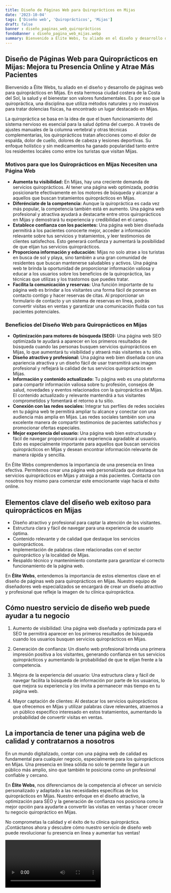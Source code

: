```yaml
---
title: Diseño de Páginas Web para Quiroprácticos en Mijas
date: '2023-10-04'
tags: ['Diseño web', 'Quiroprácticos', 'Mijas']
draft: false
banner : diseño_paginas_web_quiroprácticos
fondoBanner : diseño_pagina_web_mijas.webp
summary: Bienvenido a Élite Webs, tu aliado en el diseño y desarrollo de páginas web para quiroprácticos en Mijas. En esta hermosa ciudad costera de la Costa del Sol, la salud y el bienestar son valores fundamentales. Es por eso que la quiropráctica, una disciplina que utiliza métodos naturales y no invasivos para tratar dolencias físicas, ha encontrado un lugar destacado en Mijas.
---
```


## **Diseño de Páginas Web para Quiroprácticos en Mijas: Mejora tu Presencia Online y Atrae Más Pacientes**

Bienvenido a Élite Webs, tu aliado en el diseño y desarrollo de páginas web para quiroprácticos en Mijas. En esta hermosa ciudad costera de la Costa del Sol, la salud y el bienestar son valores fundamentales. Es por eso que la quiropráctica, una disciplina que utiliza métodos naturales y no invasivos para tratar dolencias físicas, ha encontrado un lugar destacado en Mijas.

La quiropráctica se basa en la idea de que el buen funcionamiento del sistema nervioso es esencial para la salud óptima del cuerpo. A través de ajustes manuales de la columna vertebral y otras técnicas complementarias, los quiroprácticos tratan afecciones como el dolor de espalda, dolor de cuello, dolores de cabeza y lesiones deportivas. Su enfoque holístico y sin medicamentos ha ganado popularidad tanto entre los residentes locales como entre los turistas que visitan Mijas.

### **Motivos para que los Quiroprácticos en Mijas Necesiten una Página Web**

- **Aumenta tu visibilidad:** En Mijas, hay una creciente demanda de servicios quiroprácticos. Al tener una página web optimizada, podrás posicionarte efectivamente en los motores de búsqueda y alcanzar a aquellos que buscan tratamientos quiroprácticos en Mijas. 
- **Diferénciate de la competencia:** Aunque la quiropráctica es cada vez más popular, la competencia también está en aumento. Una página web profesional y atractiva ayudará a destacarte entre otros quiroprácticos en Mijas y demostrará tu experiencia y credibilidad en el campo.
- **Establece confianza con los pacientes:** Una página web bien diseñada permitirá a los pacientes conocerte mejor, acceder a información relevante sobre tus servicios y tratamientos, y leer testimonios de clientes satisfechos. Esto generará confianza y aumentará la posibilidad de que elijan tus servicios quiroprácticos.
- **Proporciona información y educación:** Mijas no solo atrae a los turistas en busca de sol y playa, sino también a una gran comunidad de residentes que buscan mantenerse saludables y activos. Una página web te brinda la oportunidad de proporcionar información valiosa y educar a los usuarios sobre los beneficios de la quiropráctica, las técnicas que utilizas y los trastornos que puedes tratar.
- **Facilita la comunicación y reservas:** Una función importante de tu página web es brindar a los visitantes una forma fácil de ponerse en contacto contigo y hacer reservas de citas. Al proporcionar un formulario de contacto y un sistema de reservas en línea, podrás convertir visitas en ventas y garantizar una comunicación fluida con tus pacientes potenciales.

### **Beneficios del Diseño Web para Quiroprácticos en Mijas**

- **Optimización para motores de búsqueda (SEO):** Una página web SEO optimizada te ayudará a aparecer en los primeros resultados de búsqueda cuando las personas busquen servicios quiroprácticos en Mijas, lo que aumentará tu visibilidad y atraerá más visitantes a tu sitio.
- **Diseño atractivo y profesional:** Una página web bien diseñada con una apariencia atractiva y un diseño fácil de usar transmitirá una imagen profesional y reflejará la calidad de tus servicios quiroprácticos en Mijas.
- **Información y contenido actualizado:** Tu página web es una plataforma para compartir información valiosa sobre tu profesión, consejos de salud, novedades y eventos relacionados con la quiropráctica en Mijas. El contenido actualizado y relevante mantendrá a tus visitantes comprometidos y fomentará el retorno a tu sitio.
- **Conexión con las redes sociales:** Integrar tus perfiles de redes sociales en tu página web te permitirá ampliar tu alcance y conectar con una audiencia más amplia en Mijas. Las redes sociales también son una excelente manera de compartir testimonios de pacientes satisfechos y promocionar ofertas especiales.
- **Mejor experiencia del usuario:** Una página web bien estructurada y fácil de navegar proporcionará una experiencia agradable al usuario. Esto es especialmente importante para aquellos que buscan servicios quiroprácticos en Mijas y desean encontrar información relevante de manera rápida y sencilla.

En Élite Webs comprendemos la importancia de una presencia en línea efectiva. Permítenos crear una página web personalizada que destaque tus servicios quiroprácticos en Mijas y atraiga a más pacientes. Contacta con nosotros hoy mismo para comenzar este emocionante viaje hacia el éxito online.

<GifSeo />

<Cta />

## Elementos clave del diseño web exitoso para quiroprácticos en Mijas

- Diseño atractivo y profesional para captar la atención de los visitantes.
- Estructura clara y fácil de navegar para una experiencia de usuario óptima.
- Contenido relevante y de calidad que destaque los servicios quiroprácticos.
- Implementación de palabras clave relacionadas con el sector quiropráctico y la localidad de Mijas.
- Respaldo técnico y mantenimiento constante para garantizar el correcto funcionamiento de la página web.

En **Élite Webs**, entendemos la importancia de estos elementos clave en el diseño de páginas web para quiroprácticos en Mijas. Nuestro equipo de diseñadores web especializados se encargará de crear un diseño atractivo y profesional que refleje la imagen de tu clínica quiropráctica.

## Cómo nuestro servicio de diseño web puede ayudar a tu negocio

1. Aumento de visibilidad: Una página web diseñada y optimizada para el SEO te permitirá aparecer en los primeros resultados de búsqueda cuando los usuarios busquen servicios quiroprácticos en Mijas.

2. Generación de confianza: Un diseño web profesional brinda una primera impresión positiva a los visitantes, generando confianza en tus servicios quiroprácticos y aumentando la probabilidad de que te elijan frente a la competencia.

3. Mejora de la experiencia del usuario: Una estructura clara y fácil de navegar facilita la búsqueda de información por parte de los usuarios, lo que mejora su experiencia y los invita a permanecer más tiempo en tu página web.

4. Mayor captación de clientes: Al destacar los servicios quiroprácticos que ofrecemos en Mijas y utilizar palabras clave relevantes, atraemos a un público específico interesado en estos tratamientos, aumentando la probabilidad de convertir visitas en ventas.

## La importancia de tener una página web de calidad y contratarnos a nosotros

En un mundo digitalizado, contar con una página web de calidad es fundamental para cualquier negocio, especialmente para los quiroprácticos en Mijas. Una presencia en línea sólida no solo te permite llegar a un público más amplio, sino que también te posiciona como un profesional confiable y cercano.

En **Élite Webs**, nos diferenciamos de la competencia al ofrecer un servicio personalizado y adaptado a las necesidades específicas de los quiroprácticos en Mijas. Nuestro enfoque en el diseño atractivo, la optimización para SEO y la generación de confianza nos posiciona como la mejor opción para ayudarte a convertir las visitas en ventas y hacer crecer tu negocio quiropráctico en Mijas.

No comprometas la calidad y el éxito de tu clínica quiropráctica. ¡Contáctanos ahora y descubre cómo nuestro servicio de diseño web puede revolucionar tu presencia en línea y aumentar tus ventas!

<Video />

<CtaBot job='Quiroprácticos' city='Mijas'/>

<Gmaps query='Mijas+españa+maps' />
